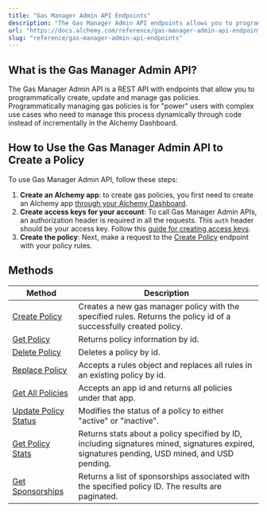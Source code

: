 ```yaml
---
title: "Gas Manager Admin API Endpoints"
description: "The Gas Manager Admin API endpoints allows you to programmatically create, update and manage gas policies."
url: "https://docs.alchemy.com/reference/gas-manager-admin-api-endpoints"
slug: "reference/gas-manager-admin-api-endpoints"
---
```



## What is the Gas Manager Admin API?

The Gas Manager Admin API is a REST API with endpoints that allow you to programmatically create, update and manage gas policies. Programmatically managing gas policies is for "power" users with complex use cases who need to manage this process dynamically through code instead of incrementally in the Alchemy Dashboard.

## How to Use the Gas Manager Admin API to Create a Policy

To use Gas Manager Admin API, follow these steps:

1. **Create an Alchemy app**: to create gas policies, you first need to create an Alchemy app [through your Alchemy Dashboard](https://dashboard.alchemy.com/).
2. **Create access keys for your account**: To call Gas Manager Admin APIs, an authorization header is required in all the requests. This `auth` header should be your access key. Follow this [guide for creating access keys](/docs/how-to-create-access-keys).
3. **Create the policy**: Next, make a request to the [Create Policy](/reference/create-policy) endpoint with your policy rules.

## Methods

| Method                                                  | Description                                                                                                                                   |
| ------------------------------------------------------- | --------------------------------------------------------------------------------------------------------------------------------------------- |
| [Create Policy](/reference/create-policy)               | Creates a new gas manager policy with the specified rules. Returns the policy id of a successfully created policy.                            |
| [Get Policy](/reference/get-policy)                     | Returns policy information by id.                                                                                                             |
| [Delete Policy](/reference/delete-policy)               | Deletes a policy by id.                                                                                                                       |
| [Replace Policy](/reference/replace-policy)             | Accepts a rules object and replaces all rules in an existing policy by id.                                                                    |
| [Get All Policies](/reference/get-all-policies)         | Accepts an app id and returns all policies under that app.                                                                                    |
| [Update Policy Status](/reference/update-policy-status) | Modifies the status of a policy to either "active" or "inactive".                                                                             |
| [Get Policy Stats](/reference/get-policy-stats)         | Returns stats about a policy specified by ID, including signatures mined, signatures expired, signatures pending, USD mined, and USD pending. |
| [Get Sponsorships](/reference/get-sponsorships)         | Returns a list of sponsorships associated with the specified policy ID. The results are paginated.                                            |

